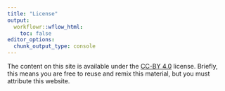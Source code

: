 ```yaml
---
title: "License"
output:
  workflowr::wflow_html:
    toc: false
editor_options:
  chunk_output_type: console
---
```


The content on this site is available under the [CC-BY 4.0][cc-by] license.
Briefly, this means you are free to reuse and remix this material, but you must
attribute this website.

[cc-by]: https://creativecommons.org/licenses/by/4.0/